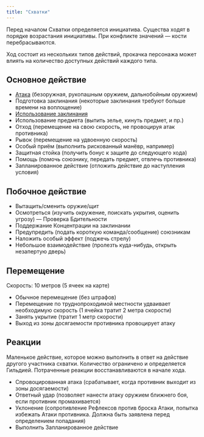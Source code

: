 ```yaml
---
title: "Схватки"
---
```


Перед началом Схватки определяется инициатива. Существа ходят в порядке возрастания инициативы. При конфликте значений — кости перебрасываются.

Ход состоит из нескольких типов действий, прокачка персонажа может влиять на количество доступных действий каждого типа.

## Основное действие

- [Атака](/mechanics/attack) (безоружная, рукопашным оружием, дальнобойным оружием)
- Подготовка заклинания (некоторые заклинания требуют больше времени на воплощение)
- [Использование заклинания](/mechanics/spell-casting)
- Использование предмета (выпить зелье, кинуть предмет, и пр.)
- Отход (перемещение на свою скорость, не провоцируя атак противника)
- Рывок (перемещение на удвоенную скорость)
- Особый приём (выполнить рискованный манёвр, например)
- Защитная стойка (получить бонус к защите до следующего хода)
- Помощь (помочь союзнику, передать предмет, отвлечь противника)
- Запланированное действие (отложить действие до наступления условия)

## Побочное действие

- Вытащить/сменить оружие/щит
- Осмотреться (изучить окружение, поискать укрытия, оценить угрозу) — Проверка Бдительности
- Поддержание Концентрации на заклинании
- Предупредить (подать короткую команда/сообщение) союзникам
- Наложить особый эффект (поджечь стрелу)
- Небольшое взаимодействие (пролезть куда-нибудь, открыть незапертую дверь)

## Перемещение

Скорость: 10 метров (5 ячеек на карте)

- Обычное перемещение (без штрафов)
- Перемещение по труднопроходимой местности удваивает необходимую скорость (1 ячейка тратит 2 метра скорости)
- Занять укрытие (тратит 1 метр скорости)
- Выход из зоны досягаемости противника провоцирует атаку

## Реакции

Маленькое действие, которое можно выполнить в ответ на действие другого участника схватки. Количество ограничено и определяется Гильдией. Потраченные реакции восстанавливаются в начале хода.

- Спровоцированная атака (срабатывает, когда противник выходит из зоны досягаемости)
- Ответный удар (позволяет нанести атаку оружием ближнего боя, если противник промахивается)
- Уклонение (сопротивление Рефлексов против броска Атаки, попытка избежать Атаки противника. Должна быть заявлена перед определением попадания)
- Выполнить Запланированное действие